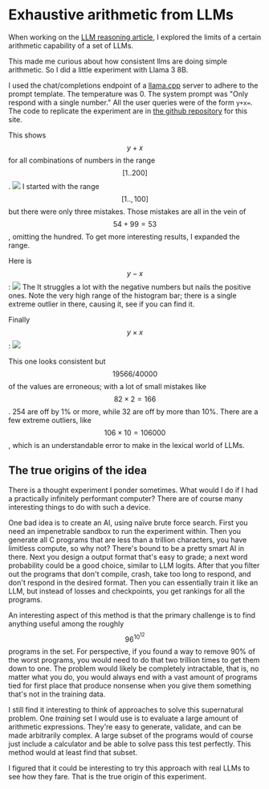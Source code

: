 # Exhaustive arithmetic from LLMs

When working on the [LLM reasoning article](../../writing/about/large-language-model-reasoning#exploring-their-limits), I explored the limits of a certain arithmetic capability of a set of LLMs.

This made me curious about how consistent llms are doing simple arithmetic. So I did a little experiment with Llama 3 8B.

I used the chat/completions endpoint of a [llama.cpp](https://github.com/ggerganov/llama.cpp) server to adhere to the prompt template. The temperature was 0.
The system prompt was "Only respond with a single number." All the user queries were of the form `y+x=`.
The code to replicate the experiment are in [the github repository](https://github.com/arnfaldur/arnaldur-be/tree/master/src/routes/experimenting/with/large-language-models-1/plots) for this site.

This shows $$y+x$$ for all combinations of numbers in the range $$[1..200]$$.
![](./plots/addition.png)
I started with the range $$[1..,100]$$ but there were only three mistakes. Those mistakes are all in the vein of $$54+99=53$$, omitting the hundred.
To get more interesting results, I expanded the range.

Here is $$y-x$$:
![](./plots/sub.png)
The It struggles a lot with the negative numbers but nails the positive ones.
Note the very high range of the histogram bar; there is a single extreme outlier in there, causing it, see if you can find it.

Finally $$y\times x$$:
![](./plots/mult.png)

This one looks consistent but $$19566/40000$$ of the values are erroneous; with a lot of small mistakes like $$82\times 2=166$$.
254 are off by 1% or more, while 32 are off by more than 10%.
There are a few extreme outliers, like $$106 \times 10 = 106000$$, which is an understandable error to make in the lexical world of LLMs.

## The true origins of the idea

There is a thought experiment I ponder sometimes.
What would I do if I had a practically infinitely performant computer?
There are of course many interesting things to do with such a device.

One bad idea is to create an AI, using naïve brute force search.
First you need an impenetrable sandbox to run the experiment within.
Then you generate all <abbr data-title="for example">C</abbr> programs that are less than a trillion characters, you have limitless compute, so why not?
There's bound to be a pretty smart AI in there.
Next you design a output format that's easy to grade; a next word probability could be a good choice, similar to LLM logits.
After that you filter out the programs that don't compile, crash, take too long to respond, and don't respond in the desired format.
Then you can essentially train it like an LLM, but instead of losses and checkpoints, you get rankings for all the programs.

An interesting aspect of this method is that the primary challenge is to find anything useful among the roughly $$96^{10^{12}}$$ programs in the set.
For perspective, if you found a way to remove 90% of the worst programs, you would need to do that two trillion times to get them down to one.
The problem would likely be completely intractable, that is, no matter what you do, you would always end with a vast amount of programs tied for first place that produce nonsense when you give them something that's not in the training data.

I still find it interesting to think of approaches to solve this supernatural problem.
One _training_ set I would use is to evaluate a large amount of arithmetic expressions.
They're easy to generate, validate, and can be made arbitrarily complex.
A large subset of the programs would of course just include a calculator and be able to solve pass this test perfectly.
This method would at least find that subset.

I figured that it could be interesting to try this approach with real LLMs to see how they fare.
That is the true origin of this experiment.
